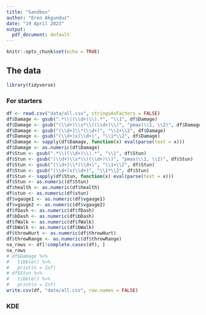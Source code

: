 ```yaml
---
title: "Sandbox"
author: "Eren Akgunduz"
date: "19 April 2023"
output:
  pdf_document: default
---
```


```r
knitr::opts_chunk$set(echo = TRUE)
```

## The data

```r
library(tidyverse)
```

### For starters

```r
df <- read.csv("data/all.csv", stringsAsFactors = FALSE)
df$Damage <- gsub(".*\\((\\d+)\\).*", "\\1", df$Damage)
df$Damage <- gsub("(\\d+)\\s*\\((\\d+)\\)", "pmax(\\1, \\2)", df$Damage)
df$Damage <- gsub("(\\d+)\\*(\\d+)", "\\1+\\2", df$Damage)
df$Damage <- gsub("(\\d+)x(\\d+)", "\\1*\\2", df$Damage)
df$Damage <- sapply(df$Damage, function(x) eval(parse(text = x)))
df$Damage <- as.numeric(df$Damage)
df$Stun <- gsub(".*\\((\\d+)\\).*", "\\1", df$Stun)
df$Stun <- gsub("(\\d+)\\s*\\((\\d+)\\)", "pmax(\\1, \\2)", df$Stun)
df$Stun <- gsub("(\\d+)\\*(\\d+)", "\\1+\\2", df$Stun)
df$Stun <- gsub("(\\d+)x(\\d+)", "\\1*\\2", df$Stun)
df$Stun <- sapply(df$Stun, function(x) eval(parse(text = x)))
df$Stun <- as.numeric(df$Stun)
df$health <- as.numeric(df$health)
df$stun <- as.numeric(df$stun)
df$vgauge1 <- as.numeric(df$vgauge1)
df$vgauge2 <- as.numeric(df$vgauge2)
df$fDash <- as.numeric(df$fDash)
df$bDash <- as.numeric(df$bDash)
df$fWalk <- as.numeric(df$fWalk)
df$bWalk <- as.numeric(df$bWalk)
df$throwHurt <- as.numeric(df$throwHurt)
df$throwRange <- as.numeric(df$throwRange)
na_rows <- df[!complete.cases(df), ]
na_rows
# df$Damage %>%
#   tibble() %>%
#   print(n = Inf)
# df$Stun %>%
#   tibble() %>%
#   print(n = Inf)
write.csv(df, "data/all.csv", row.names = FALSE)
```

### KDE

<!-- # ```{r}
# ggplot(data, aes(onBlock)) +
#   geom_density()
# ``` -->
